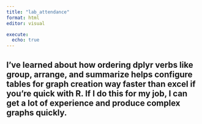```yaml
---
title: "lab_attendance"
format: html
editor: visual

execute: 
  echo: true
---
```


## I've learned about how ordering dplyr verbs like group, arrange, and summarize helps configure tables for graph creation way faster than excel if you're quick with R. If I do this for my job, I can get a lot of experience and produce complex graphs quickly. 
